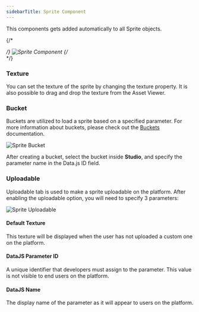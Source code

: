 ```yaml
---
sidebarTitle: Sprite Component
---
```




<SpecialHeader  
 title="Sprite Component"  
 usesComponent="sprite"  
 usesComponentLink="/studio-docs/2d/objects/sprite"
 buttonText="Switch to Object"
/>


This components gets added automatically to all Sprite objects.

{/* <div className="flex flex-row justify-center items-center"> */}
    <Image src="/studio-docs/components/sprite.png" alt="Sprite Component" width={400} height={400} className='pt-6 '/>
{/* </div> */}

### Texture 

You can set the texture of the sprite by changing the texture property. It is also possible to drag and drop the texture from the Asset Viewer.

### Bucket

Buckets are utilized to load a sprite based on a specified parameter. For more information about buckets, please check out the [Buckets](/basics/buckets) documentation.

<Image src="/studio-docs/components/sprite-bucket.png" alt="Sprite Bucket" width={400} height={400} className='pt-6 '/>

After creating a bucket, select the bucket inside **Studio**, and specify the parameter name in the Data.js ID field.

### Uploadable

Uploadable tab is used to make a sprite uploadable on the platform. After enabling the uploadable option, you will need to specify 3 parameters:

<Image src="/studio-docs/components/sprite-uploadable.png" alt="Sprite Uploadable" width={400} height={400} className='pt-6 '/>

#### Default Texture
This texture will be displayed when the user has not uploaded a custom one on the platform.

#### DataJS Parameter ID
A unique identifier that developers must assign to the parameter. This value is not visible to end users on the platform.

#### DataJS Name
The display name of the parameter as it will appear to users on the platform.
